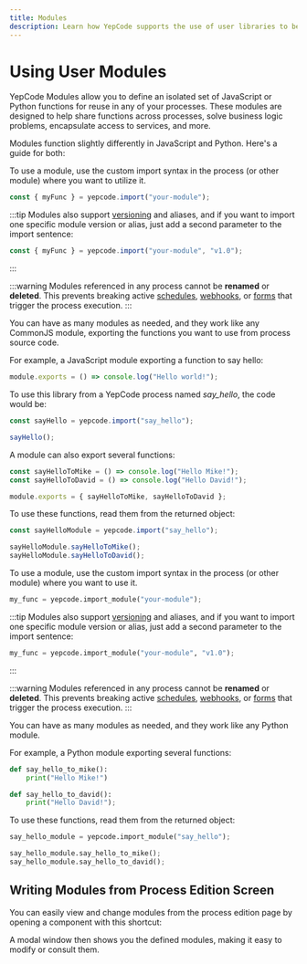 ```yaml
---
title: Modules
description: Learn how YepCode supports the use of user libraries to be used in processes.
---
```



# Using User Modules

YepCode Modules allow you to define an isolated set of JavaScript or Python functions for reuse in any of your processes. These modules are designed to help share functions across processes, solve business logic problems, encapsulate access to services, and more.

<Screenshot src="modules-list.png" />

Modules function slightly differently in JavaScript and Python. Here's a guide for both:

<Tabs syncKey="programming-language">
  <TabItem label="JavaScript" icon="seti:javascript">
To use a module, use the custom import syntax in the process (or other module) where you want to utilize it.

```js
const { myFunc } = yepcode.import("your-module");
```

:::tip
Modules also support [versioning](/docs/processes/process-versioning) and aliases, and if you want to import one specific module version or alias, just add a second parameter to the import sentence:

```js
const { myFunc } = yepcode.import("your-module", "v1.0");
```
:::

:::warning
Modules referenced in any process cannot be **renamed** or **deleted**. This prevents breaking active [schedules](/docs/executions/scheduled), [webhooks](/docs/executions/webhooks), or [forms](/docs/forms) that trigger the process execution.
:::

You can have as many modules as needed, and they work like any CommonJS module, exporting the functions you want to use from process source code.

For example, a JavaScript module exporting a function to say hello:

```js
module.exports = () => console.log("Hello world!");
```

To use this library from a YepCode process named _say_hello_, the code would be:

```js
const sayHello = yepcode.import("say_hello");

sayHello();
```

A module can also export several functions:

```js
const sayHelloToMike = () => console.log("Hello Mike!");
const sayHelloToDavid = () => console.log("Hello David!");

module.exports = { sayHelloToMike, sayHelloToDavid };
```

To use these functions, read them from the returned object:

```js
const sayHelloModule = yepcode.import("say_hello");

sayHelloModule.sayHelloToMike();
sayHelloModule.sayHelloToDavid();
```
  </TabItem>
  <TabItem label="Python" icon="seti:python">
To use a module, use the custom import syntax in the process (or other module) where you want to use it.

```py
my_func = yepcode.import_module("your-module");
```

:::tip
Modules also support [versioning](/docs/processes/process-versioning) and aliases, and if you want to import one specific module version or alias, just add a second parameter to the import sentence:

```py
my_func = yepcode.import_module("your-module", "v1.0");
```
:::

:::warning
Modules referenced in any process cannot be **renamed** or **deleted**. This prevents breaking active [schedules](/docs/executions/scheduled), [webhooks](/docs/executions/webhooks), or [forms](/docs/forms) that trigger the process execution.
:::

You can have as many modules as needed, and they work like any Python module.

For example, a Python module exporting several functions:

```py
def say_hello_to_mike():
    print("Hello Mike!")

def say_hello_to_david():
    print("Hello David!");
```

To use these functions, read them from the returned object:

```py
say_hello_module = yepcode.import_module("say_hello");

say_hello_module.say_hello_to_mike();
say_hello_module.say_hello_to_david();
```
  </TabItem>
</Tabs>

## Writing Modules from Process Edition Screen

You can easily view and change modules from the process edition page by opening a component with this shortcut:

<Screenshot src="modules-source-code-bottom-bar.png" />

A modal window then shows you the defined modules, making it easy to modify or consult them.

<Screenshot src="modules-from-editor.png" />
